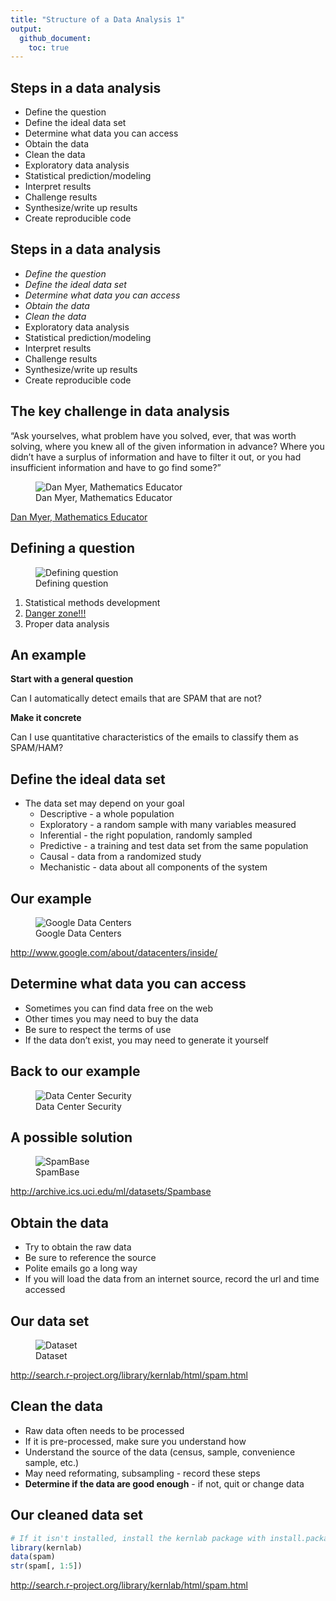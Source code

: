 ```yaml
---
title: "Structure of a Data Analysis 1"
output: 
  github_document:
    toc: true
---
```


## Steps in a data analysis

* Define the question
* Define the ideal data set
* Determine what data you can access
* Obtain the data
* Clean the data
* Exploratory data analysis
* Statistical prediction/modeling
* Interpret results
* Challenge results
* Synthesize/write up results
* Create reproducible code

## Steps in a data analysis

* *Define the question*
* *Define the ideal data set*
* *Determine what data you can access*
* *Obtain the data*
* *Clean the data* 
* Exploratory data analysis
* Statistical prediction/modeling
* Interpret results
* Challenge results
* Synthesize/write up results
* Create reproducible code

## The key challenge in data analysis
"Ask yourselves, what problem have you solved, ever, that was worth solving, where you knew all of the given information in advance? Where you didn’t have a surplus of information and have to filter it out, or you had insufficient information and have to go find some?"

![Dan Myer, Mathematics Educator](https://github.com/DataScienceSpecialization/courses/raw/master/assets/img/meyer.jpg)

[Dan Myer, Mathematics Educator](http://www.ted.com/talks/dan_meyer_math_curriculum_makeover.html)

## Defining a question
![Defining question](https://github.com/DataScienceSpecialization/courses/raw/master/assets/img/stat-projects.jpg)

1. Statistical methods development
2. [Danger zone!!!](http://www.drewconway.com/zia/?p=2378)
3. Proper data analysis 

## An example

__Start with a general question__

Can I automatically detect emails that are SPAM that are not?

__Make it concrete__

Can I use quantitative characteristics of the emails to classify them as SPAM/HAM?

## Define the ideal data set

* The data set may depend on your goal
  * Descriptive - a whole population
  * Exploratory - a random sample with many variables measured
  * Inferential - the right population, randomly sampled
  * Predictive - a training and test data set from the same population
  * Causal - data from a randomized study
  * Mechanistic - data about all components of the system

## Our example
![Google Data Centers](https://github.com/DataScienceSpecialization/courses/raw/master/assets/img/datacenter.png)

[http://www.google.com/about/datacenters/inside/](http://www.google.com/about/datacenters/inside/)

## Determine what data you can access

* Sometimes you can find data free on the web
* Other times you may need to buy the data
* Be sure to respect the terms of use
* If the data don't exist, you may need to generate it yourself

## Back to our example
![Data Center Security](https://github.com/DataScienceSpecialization/courses/raw/master/assets/img/security.png)

## A possible solution
![SpamBase](https://github.com/DataScienceSpecialization/courses/raw/master/assets/img/uci.png)

[http://archive.ics.uci.edu/ml/datasets/Spambase](http://archive.ics.uci.edu/ml/datasets/Spambase)

## Obtain the data

* Try to obtain the raw data
* Be sure to reference the source
* Polite emails go a long way
* If you will load the data from an internet source, record the url and time accessed

## Our data set

![Dataset](https://github.com/DataScienceSpecialization/courses/raw/master/assets/img/spamR.png)

[http://search.r-project.org/library/kernlab/html/spam.html](http://search.r-project.org/library/kernlab/html/spam.html)

## Clean the data

* Raw data often needs to be processed
* If it is pre-processed, make sure you understand how
* Understand the source of the data (census, sample, convenience sample, etc.)
* May need reformating, subsampling - record these steps
* __Determine if the data are good enough__ - if not, quit or change data

## Our cleaned data set

```r
# If it isn't installed, install the kernlab package with install.packages()
library(kernlab)
data(spam)
str(spam[, 1:5])
```

[http://search.r-project.org/library/kernlab/html/spam.html](http://search.r-project.org/library/kernlab/html/spam.html)
